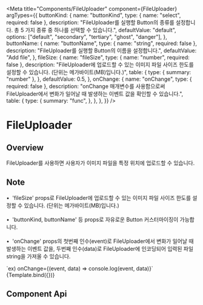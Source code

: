 
<Meta
  title="Components/FileUploader"
  component={FileUploader}
  argTypes={{
    buttonKind: {
      name: "buttonKind",
      type: { name: "select", required: false },
      description:
        "FileUploader를 실행할 Button의 종류를 설정합니다. 총 5 가지 종류 중 하나를 선택할 수 있습니다.",
      defaultValue: "default",
      options: ["default", "secondary", "tertiary", "ghost", "danger"],
    },
    buttonName: {
      name: "buttonName",
      type: { name: "string", required: false },
      description: "FileUploader를 실행할 Button의 이름을 설정합니다.",
      defaultValue: "Add file",
    },
    fileSize: {
      name: "fileSize",
      type: { name: "number", required: false },
      description:
        "FileUploader에 업로드할 수 있는 이미지 파일 사이즈 한도를 설정할 수 있습니다. (단위는 메가바이트(MB)입니다.)",
      table: {
        type: { summary: "number" },
      },
      defaultValue: 0.5,
    },
    onChange: {
      name: "onChange",
      type: { required: false },
      description:
        "onChange 매개변수를 사용함으로써 FileUploader에서 변화가 일어날 때 발생하는 이벤트 값을 확인할 수 있습니다.",
      table: {
        type: {
          summary: "func",
        },
      },
    },
  }}
/>

# FileUploader

## Overview

FileUploader를 사용하면 사용자가 이미지 파일을 특정 위치에 업로드할 수 있습니다.


## Note

&bull;&nbsp; 'fileSize' props로 FileUploader에 업로드할 수 있는 이미지 파일 사이즈 한도를 설정할 수 있습니다. (단위는 메가바이트(MB)입니다.)<br/><br/>
&bull;&nbsp; 'buttonKind, buttonName' 등 props로 자유로운 Button 커스터마이징이 가능합니다.<br/><br/>
&bull;&nbsp; 'onChange' props의 첫번째 인수(event)로 FileUploader에서 변화가 일어날 때 발생하는 이벤트 값을, 두번째 인수(data)로 FileUploader에
인코딩되어 입력된 파일 string을 가져올 수 있습니다.<br/>

<div style={{ marginLeft: "30px" }}>
  `ex) onChange={(event, data) => console.log(event, data)}`
</div>

<Canvas>
  <Story name="Default" args={{}}>
    {Template.bind({})}
  </Story>
</Canvas>

## Component Api

<ArgsTable story="Default" />

